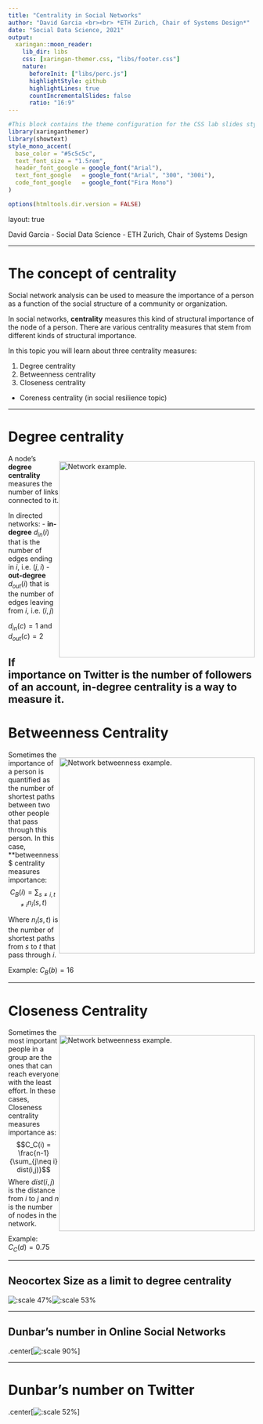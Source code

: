 ```yaml
---
title: "Centrality in Social Networks"
author: "David Garcia <br><br> *ETH Zurich, Chair of Systems Design*"
date: "Social Data Science, 2021"
output:
  xaringan::moon_reader:
    lib_dir: libs 
    css: [xaringan-themer.css, "libs/footer.css"]
    nature:
      beforeInit: ["libs/perc.js"]
      highlightStyle: github
      highlightLines: true
      countIncrementalSlides: false
      ratio: "16:9"
---
```



```r
#This block contains the theme configuration for the CSS lab slides style
library(xaringanthemer)
library(showtext)
style_mono_accent(
  base_color = "#5c5c5c",
  text_font_size = "1.5rem",
  header_font_google = google_font("Arial"),
  text_font_google   = google_font("Arial", "300", "300i"),
  code_font_google   = google_font("Fira Mono")
)
```

```r
options(htmltools.dir.version = FALSE)
```

layout: true

<div class="my-footer"><span>David Garcia - Social Data Science - ETH Zurich, Chair of Systems Design</span></div> 

---


# The concept of centrality

Social network analysis can be used to measure the importance of a person as a function of the social structure of a community or organization. 

In social networks, **centrality** measures this kind of structural importance of the node of a person. There are various centrality measures that stem from different kinds of structural importance. 

In this topic you will learn about three centrality measures:

1. Degree centrality
2. Betweenness centrality
3. Closeness centrality

+ Coreness centrality (in social resilience topic)

---

# Degree centrality

<div style="float:right">
<img src="networkDirected.png" alt="Network example." width=400px/>  
</div>

A node's **degree centrality** measures the number of links connected to it. 

In directed networks:
- **in-degree** $d_{in}(i)$ that is the number of edges ending in $i$, i.e. $(j,i)$ 
- **out-degree** $d_{out}(i)$ that is the number of edges leaving from $i$, i.e. $(i,j)$

$d_{in}(c) = 1$ and $d_{out}(c) = 2$

If importance on Twitter is the number of followers of an account, in-degree centrality is a way to measure it.
---

# Betweenness Centrality

<div style="float:right">
<img src="undirNetworkBtw.png" alt="Network betweenness example." width=400px/>  
</div>

Sometimes the importance of a person is quantified as the number of shortest paths between two other people that pass through this person. In this case, **betweenness$ centrality measures importance:
$$C_B(i) = \sum_{s \neq i, t \neq i} n_i(s,t)$$

Where $n_i(s,t)$ is the number of shortest paths from $s$ to $t$ that pass through $i$.

Example: $C_B(b) = 16$

---

# Closeness Centrality

<div style="float:right">
<img src="undirNetworkBtw.png" alt="Network betweenness example." width=400px/>  
</div>

Sometimes the most important people in a group are the ones that can reach everyone with the least effort. In these cases, Closeness centrality measures importance as:
$$C_C(i) = \frac{n-1}{\sum_{j\neq i} dist(i,j)}$$
Where $dist(i, j)$ is the distance from $i$ to $j$ and $n$ is the number of nodes in the network. 

Example: $C_C(d)=0.75$

---


## Neocortex Size as a limit to degree centrality

![:scale 47%](Neocortex.png)![:scale 53%](Dunbar.png)

---


## Dunbar's number in Online Social Networks

.center[![:scale 90%](DunbarB.jpeg)]


---


# Dunbar's number on Twitter

.center[![:scale 52%](Dunbar2.png)]

